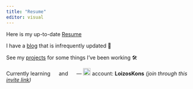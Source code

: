 ```yaml
---
title: "Resume"
editor: visual
---
```


Here is my up-to-date [Resume](Resume_Konstantinou.pdf)

I have a [blog](https://www.loizos.xyz/blog.html) that is infrequently updated 📝

See my [projects](https://www.loizos.xyz/software/) for some things I've been working 🛠

Currently learning ![](images/paste-491BD3EC.png){width="15"} and ![](images/paste-3A990530.png){width="15"} --- ![](images/paste-E2C57FB1.png){width="20"} account: **LoizosKons** *(join through this [invite link](https://invite.duolingo.com/BDHTZTB5CWWKTQO3VHPPI33UX4))*
